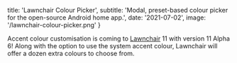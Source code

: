 
  title: 'Lawnchair Colour Picker',
  subtitle:
    'Modal, preset-based colour picker for the open-source Android home app.',
  date: '2021-07-02',
  image: '/lawnchair-colour-picker.png'
}


<MarkdownContainer>
  <PostVideo src='/lawnchair-colour-picker.mp4' cover />
</MarkdownContainer>

<MarkdownContainer narrow>

Accent colour customisation is coming to [Lawnchair](https://github.com/lawnchairlauncher/lawnchair) 11 with version 11 Alpha 6! Along with the option to use the system accent colour, Lawnchair will offer a dozen extra colours to choose from.

</MarkdownContainer>

